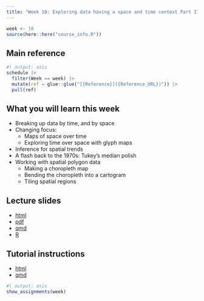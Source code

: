```yaml
---
title: "Week 10: Exploring data having a space and time context Part II"
---
```


```r
week <- 10
source(here::here("course_info.R"))
```

## Main reference

```r
#| output: asis
schedule |>
  filter(Week == week) |>
  mutate(ref = glue::glue("[{Reference}]({Reference_URL})")) |>
  pull(ref)
```

## What you will learn this week

- Breaking up data by time, and by space
- Changing focus: 
    - Maps of space over time
    - Exploring time over space with glyph maps
- Inference for spatial trends
- A flash back to the 1970s: Tukey's median polish 
- Working with spatial polygon data
    - Making a choropleth map
    - Bending the choropleth into a cartogram
    - Tiling spatial regions
    
## Lecture slides

- [html](https://ddde.numbat.space/week10/slides.html)
- [pdf](https://ddde.numbat.space/week10/slides.pdf)
- [qmd](https://ddde.numbat.space/week10/slides.qmd)
- [R](https://ddde.numbat.space/week10/slides.R)

## Tutorial instructions

- [html](https://ddde.numbat.space/week10/tutorial.html)
- [qmd](https://ddde.numbat.space/week10/tutorial.qmd)

```r
#| output: asis
show_assignments(week)
```
